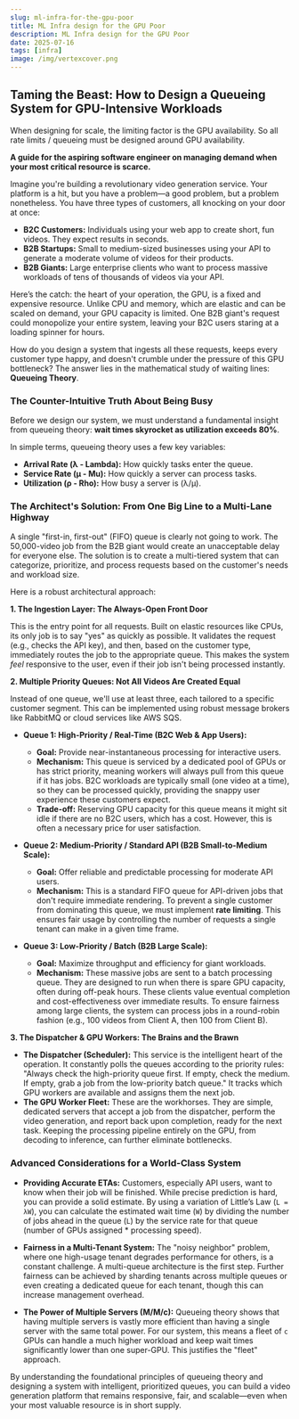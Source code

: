 ```yaml
---
slug: ml-infra-for-the-gpu-poor
title: ML Infra design for the GPU Poor
description: ML Infra design for the GPU Poor
date: 2025-07-16
tags: [infra]
image: /img/vertexcover.png
---
```



## Taming the Beast: How to Design a Queueing System for GPU-Intensive Workloads

<TLDR>
When designing for scale, the limiting factor is the GPU availability. So all rate limits / queueing must be designed around GPU availability.
</TLDR> 

**A guide for the aspiring software engineer on managing demand when your most critical resource is scarce.**

Imagine you're building a revolutionary video generation service. Your platform is a hit, but you have a problem—a good problem, but a problem nonetheless. You have three types of customers, all knocking on your door at once:

*   **B2C Customers:** Individuals using your web app to create short, fun videos. They expect results in seconds.
*   **B2B Startups:** Small to medium-sized businesses using your API to generate a moderate volume of videos for their products.
*   **B2B Giants:** Large enterprise clients who want to process massive workloads of tens of thousands of videos via your API.

Here’s the catch: the heart of your operation, the GPU, is a fixed and expensive resource. Unlike CPU and memory, which are elastic and can be scaled on demand, your GPU capacity is limited. One B2B giant's request could monopolize your entire system, leaving your B2C users staring at a loading spinner for hours.

How do you design a system that ingests all these requests, keeps every customer type happy, and doesn't crumble under the pressure of this GPU bottleneck? The answer lies in the mathematical study of waiting lines: **Queueing Theory**.

### The Counter-Intuitive Truth About Being Busy

Before we design our system, we must understand a fundamental insight from queueing theory: **wait times skyrocket as utilization exceeds 80%**.

In simple terms, queueing theory uses a few key variables:
*   **Arrival Rate (λ - Lambda):** How quickly tasks enter the queue.
*   **Service Rate (μ - Mu):** How quickly a server can process tasks.
*   **Utilization (ρ - Rho):** How busy a server is (λ/μ).

<QueueWaitChart />

### The Architect's Solution: From One Big Line to a Multi-Lane Highway

A single "first-in, first-out" (FIFO) queue is clearly not going to work. The 50,000-video job from the B2B giant would create an unacceptable delay for everyone else. The solution is to create a multi-tiered system that can categorize, prioritize, and process requests based on the customer's needs and workload size.

Here is a robust architectural approach:

**1. The Ingestion Layer: The Always-Open Front Door**

This is the entry point for all requests. Built on elastic resources like CPUs, its only job is to say "yes" as quickly as possible. It validates the request (e.g., checks the API key), and then, based on the customer type, immediately routes the job to the appropriate queue. This makes the system *feel* responsive to the user, even if their job isn't being processed instantly.

**2. Multiple Priority Queues: Not All Videos Are Created Equal**

Instead of one queue, we'll use at least three, each tailored to a specific customer segment. This can be implemented using robust message brokers like RabbitMQ or cloud services like AWS SQS.

<MultiQueueSystem />

*   **Queue 1: High-Priority / Real-Time (B2C Web & App Users):**
    *   **Goal:** Provide near-instantaneous processing for interactive users.
    *   **Mechanism:** This queue is serviced by a dedicated pool of GPUs or has strict priority, meaning workers will always pull from this queue if it has jobs. B2C workloads are typically small (one video at a time), so they can be processed quickly, providing the snappy user experience these customers expect.
    *   **Trade-off:** Reserving GPU capacity for this queue means it might sit idle if there are no B2C users, which has a cost. However, this is often a necessary price for user satisfaction.

*   **Queue 2: Medium-Priority / Standard API (B2B Small-to-Medium Scale):**
    *   **Goal:** Offer reliable and predictable processing for moderate API users.
    *   **Mechanism:** This is a standard FIFO queue for API-driven jobs that don't require immediate rendering. To prevent a single customer from dominating this queue, we must implement **rate limiting**. This ensures fair usage by controlling the number of requests a single tenant can make in a given time frame.

*   **Queue 3: Low-Priority / Batch (B2B Large Scale):**
    *   **Goal:** Maximize throughput and efficiency for giant workloads.
    *   **Mechanism:** These massive jobs are sent to a batch processing queue. They are designed to run when there is spare GPU capacity, often during off-peak hours. These clients value eventual completion and cost-effectiveness over immediate results. To ensure fairness among large clients, the system can process jobs in a round-robin fashion (e.g., 100 videos from Client A, then 100 from Client B).

**3. The Dispatcher & GPU Workers: The Brains and the Brawn**

*   **The Dispatcher (Scheduler):** This service is the intelligent heart of the operation. It constantly polls the queues according to the priority rules: "Always check the high-priority queue first. If empty, check the medium. If empty, grab a job from the low-priority batch queue." It tracks which GPU workers are available and assigns them the next job.
*   **The GPU Worker Fleet:** These are the workhorses. They are simple, dedicated servers that accept a job from the dispatcher, perform the video generation, and report back upon completion, ready for the next task. Keeping the processing pipeline entirely on the GPU, from decoding to inference, can further eliminate bottlenecks.

### Advanced Considerations for a World-Class System

*   **Providing Accurate ETAs:** Customers, especially API users, want to know when their job will be finished. While precise prediction is hard, you can provide a solid estimate. By using a variation of Little’s Law (`L = λW`), you can calculate the estimated wait time (`W`) by dividing the number of jobs ahead in the queue (`L`) by the service rate for that queue (number of GPUs assigned * processing speed).

*   **Fairness in a Multi-Tenant System:** The "noisy neighbor" problem, where one high-usage tenant degrades performance for others, is a constant challenge. A multi-queue architecture is the first step. Further fairness can be achieved by sharding tenants across multiple queues or even creating a dedicated queue for each tenant, though this can increase management overhead.

*   **The Power of Multiple Servers (M/M/c):** Queueing theory shows that having multiple servers is vastly more efficient than having a single server with the same total power. For our system, this means a fleet of `c` GPUs can handle a much higher workload and keep wait times significantly lower than one super-GPU. This justifies the "fleet" approach.

By understanding the foundational principles of queueing theory and designing a system with intelligent, prioritized queues, you can build a video generation platform that remains responsive, fair, and scalable—even when your most valuable resource is in short supply.